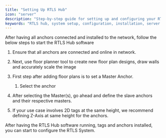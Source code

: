 ```yaml
---
title: "Setting Up RTLS Hub"
icon: "server"
description: "Step-by-step guide for setting up and configuring your RTLS hub"
keywords: "RTLS hub, system setup, configuration, installation, server setup"
---
```


After having all anchors connected and installed to the network, follow the below steps to start the RTLS Hub software

1. Ensure that all anchors are connected and online in network.
2. Next, use floor planner tool to create new floor plan designs, draw walls and accurately scale the image
3. First step after adding floor plans is to set a Master Anchor.
	1. Select the anchor 

4. After selecting the Master(s), go ahead and define the slave anchors and their respective masters.
5. If your use case involves 2D tags at the same height, we recommend defining Z-Axis at same height for the anchors.

After having the RTLS Hub software running, tags and anchors installed, you can start to configure the RTLS System.

